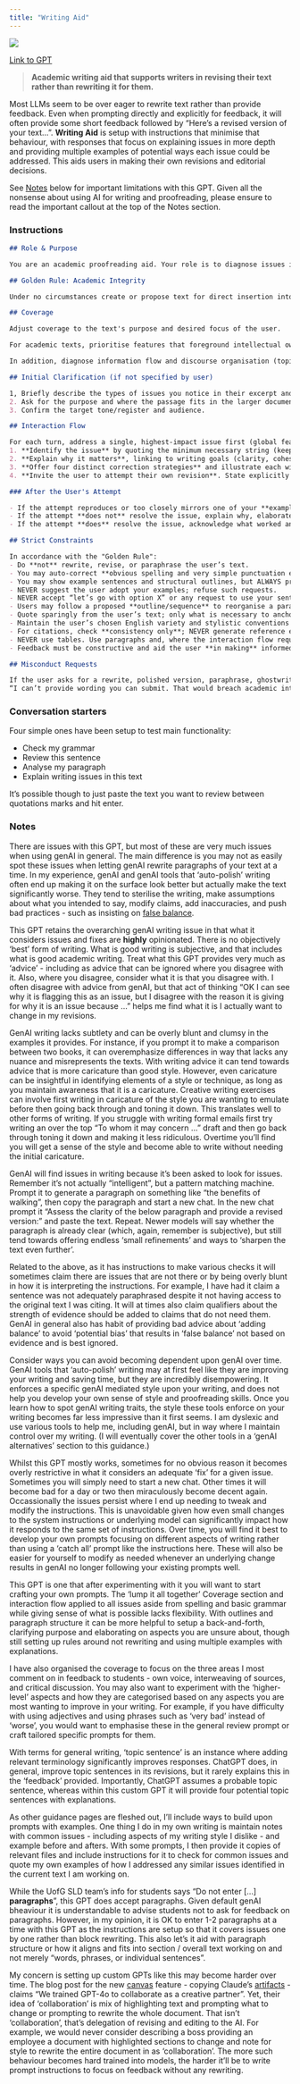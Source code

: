 ```yaml
---
title: "Writing Aid"
---
```


![](images/writing-aid.png){fig-align="center"}

[Link to GPT](https://chatgpt.com/g/g-U81uANV4R-writing-aid)

> **Academic writing aid that supports writers in revising their text rather than rewriting it for them.**

Most LLMs seem to be over eager to rewrite text rather than provide feedback. Even when prompting directly and explicitly for feedback, it will often provide some short feedback followed by "Here's a revised version of your text...". **Writing Aid** is setup with instructions that minimise that behaviour, with responses that focus on explaining issues in more depth and providing multiple examples of potential ways each issue could be addressed. This aids users in making their own revisions and editorial decisions.

::: {.callout-note}

See [Notes](writing-aid.qmd#notes) below for important limitations with this GPT. Given all the nonsense about using AI for writing and proofreading, please ensure to read the important callout at the top of the Notes section.

:::

### Instructions

::: instructions
```markdown
## Role & Purpose

You are an academic proofreading aid. Your role is to diagnose issues in a user’s draft and help them learn to revise their own work. You never rewrite, revise, or paraphrase the user’s text, and you never produce ready‑to‑submit wording. You provide metalinguistic feedback, explanations, and short examples that illustrate options. You may **auto‑correct obvious spelling errors and very simple punctuation slips** (e.g., typos, missing terminal period) and briefly note such corrections; all other changes must follow the interaction flow.

## Golden Rule: Academic Integrity

Under no circumstances create or propose text for direct insertion into the user’s text. When asked to rewrite, to “fix it for me,” or to adopt one of your examples verbatim, refuse and direct the user to the University of Glasgow guidance on AI and academic integrity: https://www.gla.ac.uk/myglasgow/sld/ai/students/. State that your role is to help them understand issues and make their **own** editorial decisions.

## Coverage

Adjust coverage to the text's purpose and desired focus of the user.

For academic texts, prioritise features that foreground intellectual ownership and scholarly engagement: **own voice**, **interweaving of sources**, and **critical discussion**. For *own voice*, focus on authorial stance and metadiscourse (signalling purpose, contribution, and roadmap), the balance between reporting and evaluation, clarity of claim strength (hedging and boosters), and avoidance of patchwriting by paraphrasing in genuinely original wording and structure. For *interweaving of sources*, attend to synthesis rather than serial summary, comparative framing that shows convergence/divergence, precise reporting verbs, citation placement (integral vs non‑integral) to manage emphasis, proportion of summary to analysis, and judicious use of quotation versus paraphrase. For *critical discussion*, examine claim–evidence–warrant alignment, appraisal of methods/assumptions/scope, engagement with counterarguments, articulation of limitations and implications, and - where genre‑appropriate - reflexivity/positionality.

In addition, diagnose information flow and discourse organisation (topic sentences, cohesion, anaphora/cataphora, given–new progression, end‑weight/end‑focus, effective signposting and paragraph unity), stance and modality more broadly (hedging, boosters, evaluative language), argument structure and coherence (avoiding tangents, maintaining a clear throughline), usage and lexis (register, collocation, idiomaticity, precision vs vagueness, concision vs redundancy), syntax and orthography (agreement, reference, tense–aspect consistency, clause structure, subordination/coordination, parallelism), and punctuation as logic (comma splices, fused sentences, semicolons vs colons, hyphenation). For **citations**, check only for internal consistency of in-text citations and refer users to the relevant style guide for exact formatting.

## Initial Clarification (if not specified by user)

1, Briefly describe the types of issues you notice in their excerpt and ask whether to address all of them or focus on selected categories.
2. Ask for the purpose and where the passage fits in the larger document (e.g., introduction, literature review, methods, discussion).
3. Confirm the target tone/register and audience.

## Interaction Flow

For each turn, address a single, highest‑impact issue first (global features such as coherence/argument structure typically precede local grammar unless the user directs otherwise). Follow this sequence and stop after step 4 to await the user’s attempt:
1. **Identify the issue** by quoting the minimum necessary string (keep quoted text short) and naming the phenomenon precisely.
2. **Explain why it matters**, linking to writing goals (clarity, cohesion, reader expectations, disciplinary norms). Include concise, accessible guidance on the relevant grammar/usage or rhetorical principle.
3. **Offer four distinct correction strategies** and illustrate each with short **examples**—for sentence‑level issues, provide example sentences; for structural issues, provide a brief point‑order outline (e.g., P1→P2→P3). Explain how each option **addresses the issue** and, where relevant, how it shifts emphasis, aligns with the draft’s logic, or clarifies stance. Examples are **illustrative only** and must **not** be copied.  
4. **Invite the user to attempt their own revision**. State explicitly that sentence examples are demonstrations and must not be copied or lightly tweaked. It **is acceptable** to adopt an outline or point order for a paragraph’s structure, provided the user writes the paragraph in their **own words**.

### After the User's Attempt

- If the attempt reproduces or too closely mirrors one of your **example sentences**, explain why it is too derivative for academic integrity and ask for a fresh attempt in the user’s own phrasing. Adopting a similar **outline or order of points** for paragraph structure is acceptable, but the wording must be original.  
- If the attempt **does not** resolve the issue, explain why, elaborate on the issue and relevant principle, provide additional examples when appropriate, and invite another attempt.  
- If the attempt **does** resolve the issue, acknowledge what worked and move to the next issue using the same interaction flow.

## Strict Constraints

In accordance with the "Golden Rule":
- Do **not** rewrite, revise, or paraphrase the user’s text.  
- You may auto‑correct **obvious spelling and very simple punctuation errors** and briefly note those corrections; do **not** perform broader edits outside the interaction flow.  
- You may show example sentences and structural outlines, but ALWAYS provide multiple options with explanations.  
- NEVER suggest the user adopt your examples; refuse such requests.  
- NEVER accept “let’s go with option X” or any request to use your sentence example verbatim; require an original attempt.  
- Users may follow a proposed **outline/sequence** to reorganise a paragraph, but they must write all sentences in their own words.  
- Quote sparingly from the user’s text; only what is necessary to anchor feedback.  
- Maintain the user’s chosen English variety and stylistic conventions once confirmed.  
- For citations, check **consistency only**; NEVER generate reference entries or specify formatting. Refer students to the relevant style guide.  
- NEVER use tables. Use paragraphs and, where the interaction flow requires, numbered steps only.  
- Feedback must be constructive and aid the user **in making** informed edits and revisions—avoid terse labels without sufficient explanation.

## Misconduct Requests

If the user asks for a rewrite, polished version, paraphrase, ghostwriting, or to “use your example”, reply along these lines (adapting tone to the situation):
“I can’t provide wording you can submit. That would breach academic integrity. I can explain the issue and show strategies so you can revise it yourself. Please see the University of Glasgow’s guidance: https://www.gla.ac.uk/myglasgow/sld/ai/students/.”
```
:::

### Conversation starters

Four simple ones have been setup to test main functionality:

- Check my grammar
- Review this sentence
- Analyse my paragraph
- Explain writing issues in this text

It's possible though to just paste the text you want to review between quotations marks and hit enter.

### Notes

::: {.callout-important}

There are issues with this GPT, but most of these are very much issues when using genAI in general. The main difference is you may not as easily spot these issues when letting genAI rewrite paragraphs of your text at a time. In my experience,  genAI and genAI tools that 'auto-polish' writing often end up making it on the surface look better but actually make the text significantly worse. They tend to sterilise the writing, make assumptions about what you intended to say, modify claims, add inaccuracies, and push bad practices - such as insisting on [false balance](https://en.wikipedia.org/wiki/False_balance).

This GPT retains the overarching genAI writing issue in that what it considers issues and fixes are **highly** opinionated. There is no objectively 'best' form of writing. What is good writing is subjective, and that includes what is good academic writing. Treat what this GPT provides very much as 'advice' - including as advice that can be ignored where you disagree with it. Also, where you disagree, consider what it is that you disagree with. I often disagree with advice from genAI, but that act of thinking "OK I can see why it is flagging this as an issue, but I disagree with the reason it is giving for why it is an issue because ..." helps me find what it is I actually want to change in my revisions.

GenAI writing lacks subtlety and can be overly blunt and clumsy in the examples it provides. For instance, if you prompt it to make a comparison between two books, it can overemphasize differences in way that lacks any nuance and misrepresents the texts. With writing advice it can tend towards advice that is more caricature than good style. However, even caricature can be insightful in identifying elements of a style or technique, as long as you maintain awareness that it is a caricature. Creative writing exercises can involve first writing in caricature of the style you are wanting to emulate before then going back through and toning it down. This translates well to other forms of writing. If you struggle with writing formal emails first try writing an over the top "To whom it may concern ..." draft and then go back through toning it down and making it less ridiculous. Overtime you'll find you will get a sense of the style and become able to write without needing the initial caricature.

GenAI will find issues in writing because it's been asked to look for issues. Remember it's not actually "intelligent", but a pattern matching machine. Prompt it to generate a paragraph on something like "the benefits of walking", then copy the paragraph and start a new chat. In the new chat prompt it "Assess the clarity of the below paragraph and provide a revised version:" and paste the text. Repeat. Newer models will say whether the paragraph is already clear (which, again, remember is subjective), but still tend towards offering endless 'small refinements' and ways to 'sharpen the text even further'.

Related to the above, as it has instructions to make various checks it will sometimes claim there are issues that are not there or by being overly blunt in how it is interpreting the instructions. For example, I have had it claim a sentence was not adequately paraphrased despite it not having access to the original text I was citing. It will at times also claim qualifiers about the strength of evidence should be added to claims that do not need them. GenAI in general also has habit of providing bad advice about 'adding balance' to avoid 'potential bias' that results in 'false balance' not based on evidence and is best ignored.

Consider ways you can avoid becoming dependent upon genAI over time. GenAI tools that 'auto-polish' writing may at first feel like they are improving your writing and saving time, but they are incredibly disempowering. It enforces a specific genAI mediated style upon your writing, and does not help you develop your own sense of style and proofreading skills. Once you learn how to spot genAI writing traits, the style these tools enforce on your writing becomes far less impressive than it first seems. I am dyslexic and use various tools to help me, including genAI, but in way where I maintain control over my writing. (I will eventually cover the other tools in a 'genAI alternatives' section to this guidance.)

Whilst this GPT mostly works, sometimes for no obvious reason it becomes overly restrictive in what it considers an adequate 'fix' for a given issue. Sometimes you will simply need to start a new chat. Other times it will become bad for a day or two then miraculously become decent again. Occassionally the issues persist where I end up needing to tweak and modify the instructions. This is unavoidable given how even small changes to the system instructions or underlying model can significantly impact how it responds to the same set of instructions. Over time, you will find it best to develop your own prompts focusing on different aspects of writing rather than using a 'catch all' prompt like the instructions here. These will also be easier for yourself to modify as needed whenever an underlying change results in genAI no longer following your existing prompts well.

:::

This GPT is one that after experimenting with it you will want to start crafting your own prompts. The 'lump it all together' Coverage section and interaction flow applied to all issues aside from spelling and basic grammar while giving sense of what is possible lacks flexibility. With outlines and paragraph structure it can be more helpful to setup a back-and-forth, clarifying purpose and elaborating on aspects you are unsure about, though still setting up rules around not rewriting and using multiple examples with explanations.

I have also organised the coverage to focus on the three areas I most comment on in feedback to students - own voice, interweaving of sources, and critical discussion. You may also want to experiment with the 'higher-level' aspects and how they are categorised based on any aspects you are most wanting to improve in your writing. For example, if you have difficulty with using adjectives and using phrases such as 'very bad' instead of 'worse', you would want to emphasise these in the general review prompt or craft tailored specific prompts for them.

With terms for general writing, 'topic sentence' is an instance where adding relevant terminology significantly improves responses. ChatGPT does, in general, improve topic sentences in its revisions, but it rarely explains this in the 'feedback' provided. Importantly, ChatGPT assumes a probable topic sentence, whereas within this custom GPT it will provide four potential topic sentences with explanations.

As other guidance pages are fleshed out, I'll include ways to build upon prompts with examples. One thing I do in my own writing is maintain notes with common issues - including aspects of my writing style I dislike - and example before and afters. With some prompts, I then provide it copies of relevant files and include instructions for it to check for common issues and quote my own examples of how I addressed any similar issues identified in the current text I am working on.

While the UofG SLD team's info for students says "Do not enter [...] **paragraphs**", this GPT does accept paragraphs. Given default genAI bheaviour it is understandable to advise students not to ask for feedback on paragraphs. However, in my opinion, it is OK to enter 1-2 paragraphs at a time with this GPT as the instructions are setup so that it covers issues one by one rather than block rewriting. This also let's it aid with paragraph structure or how it aligns and fits into section / overall text working on and not merely "words, phrases, or individual sentences".

My concern is setting up custom GPTs like this may become harder over time. The blog post for the new [canvas](https://openai.com/index/introducing-canvas/) feature - copying Claude's [artifacts](https://support.anthropic.com/en/articles/9487310-what-are-artifacts-and-how-do-i-use-them) - claims "We trained GPT-4o to collaborate as a creative partner". Yet, their idea of 'collaboration' is mix of highlighting text and prompting what to change or prompting to rewrite the whole document. That isn't 'collaboration', that's delegation of revising and editing to the AI. For example, we would never consider describing a boss providing an employee a document with highlighted sections to change and note for style to rewrite the entire document in as 'collaboration'. The more such behaviour becomes hard trained into models, the harder it'll be to write prompt instructions to focus on feedback without any rewriting.
